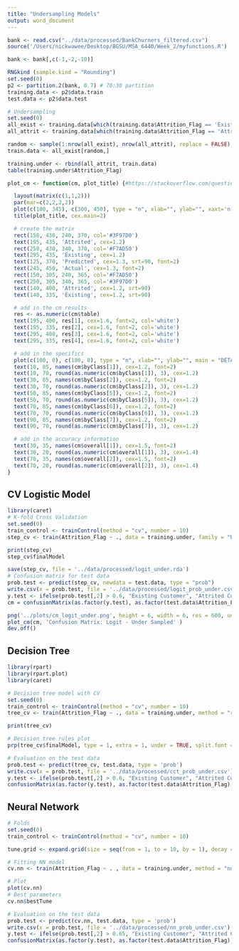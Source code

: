 ```yaml
---
title: "Undersampling Models"
output: word_document
---
```


```r
bank <- read.csv("../data/processed/BankChurners_filtered.csv")
source('/Users/nickwawee/Desktop/BGSU/MSA_6440/Week_2/myfunctions.R')

bank <- bank[,c(-1,-2,-10)]

RNGkind (sample.kind = "Rounding") 
set.seed(0)
p2 <- partition.2(bank, 0.7) # 70:30 partition
training.data <- p2$data.train
test.data <- p2$data.test

# Undersampling
set.seed(0)
all_exist <- training.data[which(training.data$Attrition_Flag == 'Existing Customer'),]
all_attrit <- training.data[which(training.data$Attrition_Flag == 'Attrited Customer'),]

random <- sample(1:nrow(all_exist), nrow(all_attrit), replace = FALSE)
train.data <- all_exist[random,]

training.under <- rbind(all_attrit, train.data)
table(training.under$Attrition_Flag)
```

```r
plot_cm <- function(cm, plot_title) {#https://stackoverflow.com/questions/23891140/r-how-to-visualize-confusion-matrix-using-the-caret-package

  layout(matrix(c(1,1,2)))
  par(mar=c(2,2,2,2))
  plot(c(100, 345), c(300, 450), type = "n", xlab="", ylab="", xaxt='n', yaxt='n')
  title(plot_title, cex.main=2)

  # create the matrix 
  rect(150, 430, 240, 370, col='#3F97D0')
  text(195, 435, 'Attrited', cex=1.2)
  rect(250, 430, 340, 370, col='#F7AD50')
  text(295, 435, 'Existing', cex=1.2)
  text(125, 370, 'Predicted', cex=1.3, srt=90, font=2)
  text(245, 450, 'Actual', cex=1.3, font=2)
  rect(150, 305, 240, 365, col='#F7AD50')
  rect(250, 305, 340, 365, col='#3F97D0')
  text(140, 400, 'Attrited', cex=1.2, srt=90)
  text(140, 335, 'Existing', cex=1.2, srt=90)

  # add in the cm results 
  res <- as.numeric(cm$table)
  text(195, 400, res[1], cex=1.6, font=2, col='white')
  text(195, 335, res[2], cex=1.6, font=2, col='white')
  text(295, 400, res[3], cex=1.6, font=2, col='white')
  text(295, 335, res[4], cex=1.6, font=2, col='white')

  # add in the specifics 
  plot(c(100, 0), c(100, 0), type = "n", xlab="", ylab="", main = "DETAILS", xaxt='n', yaxt='n', col = 'white')
  text(10, 85, names(cm$byClass[1]), cex=1.2, font=2)
  text(10, 70, round(as.numeric(cm$byClass[1]), 3), cex=1.2)
  text(30, 85, names(cm$byClass[2]), cex=1.2, font=2)
  text(30, 70, round(as.numeric(cm$byClass[2]), 3), cex=1.2)
  text(50, 85, names(cm$byClass[5]), cex=1.2, font=2)
  text(50, 70, round(as.numeric(cm$byClass[5]), 3), cex=1.2)
  text(70, 85, names(cm$byClass[6]), cex=1.2, font=2)
  text(70, 70, round(as.numeric(cm$byClass[6]), 3), cex=1.2)
  text(90, 85, names(cm$byClass[7]), cex=1.2, font=2)
  text(90, 70, round(as.numeric(cm$byClass[7]), 3), cex=1.2)

  # add in the accuracy information 
  text(30, 35, names(cm$overall[1]), cex=1.5, font=2)
  text(30, 20, round(as.numeric(cm$overall[1]), 3), cex=1.4)
  text(70, 35, names(cm$overall[2]), cex=1.5, font=2)
  text(70, 20, round(as.numeric(cm$overall[2]), 3), cex=1.4)
} 
```

## CV Logistic Model
```r
library(caret)
# K-fold Cross Validation
set.seed(0)
train_control <- trainControl(method = "cv", number = 10) 
step_cv <- train(Attrition_Flag ~ ., data = training.under, family = "binomial", method = "glmStepAIC", trControl = train_control)
```

```r
print(step_cv)
step_cv$finalModel

save(step_cv, file = '../data/processed/logit_under.rda')
# Confusion matrix for test data
prob.test <- predict(step_cv, newdata = test.data, type = "prob")
write.csv(x = prob.test, file = '../data/processed/logit_prob_under.csv')
y.test <- ifelse(prob.test[,2] > 0.6, "Existing Customer", "Attrited Customer")
cm = confusionMatrix(as.factor(y.test), as.factor(test.data$Attrition_Flag), positive = "Existing Customer")

png('../plots/cm_logit_under.png', height = 6, width = 6, res = 600, units = 'in')
plot_cm(cm, 'Confusion Matrix: Logit - Under Sampled' )
dev.off()
```

## Decision Tree

```r
library(rpart)
library(rpart.plot)
library(caret)

# Decision tree model with CV
set.seed(0)
train_control <- trainControl(method = "cv", number = 10) 
tree_cv <- train(Attrition_Flag ~ ., data = training.under, method = "rpart", trControl = train_control, tuneLength = 10, metric = "Kappa", control = rpart.control(minsplit = 150, minbucket = 100))

print(tree_cv)

# Decision tree rules plot
prp(tree_cv$finalModel, type = 1, extra = 1, under = TRUE, split.font = 2, varlen = -10)

# Evaluation on the test data
prob.test <- predict(tree_cv, test.data, type = 'prob')
write.csv(x = prob.test, file = '../data/processed/cct_prob_under.csv')
y.test <- ifelse(prob.test[,2] > 0.6, "Existing Customer", "Attrited Customer")
confusionMatrix(as.factor(y.test), as.factor(test.data$Attrition_Flag), positive = 'Existing Customer')
```

## Neural Network
```r
# Folds
set.seed(0)
train_control <- trainControl(method = "cv", number = 10)

tune.grid <- expand.grid(size = seq(from = 1, to = 10, by = 1), decay = seq(from = 0.1, to = 0.5, by = 0.1))

# Fitting NN model
cv.nn <- train(Attrition_Flag ~ . , data = training.under, method = "nnet", preProc = c("center", "scale"), trControl = train_control, tuneGrid = tune.grid, metric = "Kappa")
```

```r
# Plot
plot(cv.nn)
# Best parameters
cv.nn$bestTune

# Evaluation on the test data
prob.test <- predict(cv.nn, test.data, type = 'prob')
write.csv(x = prob.test, file = '../data/processed/nn_prob_under.csv')
y.test <- ifelse(prob.test[,2] > 0.65, "Existing Customer", "Attrited Customer")
confusionMatrix(as.factor(y.test), as.factor(test.data$Attrition_Flag), positive = 'Existing Customer')
```

